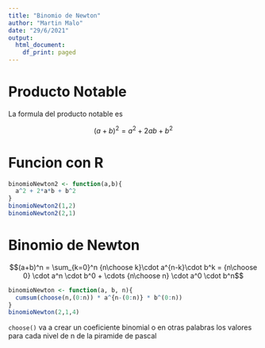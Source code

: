 ```yaml
---
title: "Binomio de Newton"
author: "Martin Malo"
date: "29/6/2021"
output:
  html_document:
    df_print: paged
---
```


# Producto Notable

La formula del producto notable es 

$$(a+b)^2 = a^2 + 2ab + b^2$$

# Funcion con R

```r
binomioNewton2 <- function(a,b){
  a^2 + 2*a*b + b^2
}
binomioNewton2(1,2)
binomioNewton2(2,1)
```

# Binomio de Newton

$$(a+b)^n = \sum_{k=0}^n {n\choose k}\cdot a^{n-k}\cdot b^k = {n\choose 0} \cdot a^n \cdot b^0 + \cdots {n\choose n} \cdot a^0 \cdot b^n$$ 

```r
binomioNewton <- function(a, b, n){
  cumsum(choose(n,(0:n)) * a^{n-(0:n)} * b^(0:n))
}
binomioNewton(2,1,4)
```

`choose()` va a crear un coeficiente binomial o en otras palabras los valores para cada nivel de n de la piramide de pascal









